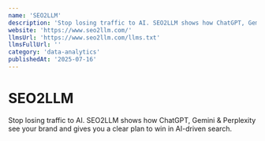 ```yaml
---
name: 'SEO2LLM'
description: 'Stop losing traffic to AI. SEO2LLM shows how ChatGPT, Gemini & Perplexity see your brand and gives you a clear plan to win in AI-driven search.'
website: 'https://www.seo2llm.com/'
llmsUrl: 'https://www.seo2llm.com/llms.txt'
llmsFullUrl: ''
category: 'data-analytics'
publishedAt: '2025-07-16'
---
```


# SEO2LLM

Stop losing traffic to AI. SEO2LLM shows how ChatGPT, Gemini & Perplexity see your brand and gives you a clear plan to win in AI-driven search.
